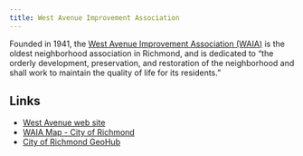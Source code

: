 ```yaml
---
title: West Avenue Improvement Association
---
```


Founded in 1941, the [West Avenue Improvement Association (WAIA)](https://westavenue.org) is the oldest
neighborhood association in Richmond, and is dedicated to 
"the orderly development, preservation, and restoration of the neighborhood and shall work to maintain the quality of life for its residents."

## Links

* [West Avenue web site](https://westavenue.org/)
* [WAIA Map - City of Richmond](https://www.rva.gov/sites/default/files/Planning/PDFDocuments/UsefulLinks/CivicGroupMaps/WestAvenueImprovementAssociation.pdf)
* [City of Richmond GeoHub](https://richmond-geo-hub-cor.hub.arcgis.com/)
